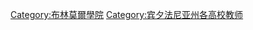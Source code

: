 {{Commons cat|Bryn Mawr College faculty}}

[[Category:布林莫爾學院|Category:布林莫爾學院]]
[[Category:宾夕法尼亚州各高校教师|Category:宾夕法尼亚州各高校教师]]